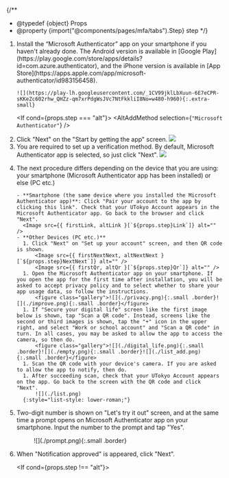 

{/**
  * @typedef {object} Props
  * @property {import("@components/pages/mfa/tabs").Step} step
  */}

<ol>
  <li>
    Install the “Microsoft Authenticator” app on your smartphone<If cond={props.step === "alt"}> if you haven't already done</If>. The Android version is available in [Google Play](https://play.google.com/store/apps/details?id=com.azure.authenticator), and the iPhone version is available in [App Store](https://apps.apple.com/app/microsoft-authenticator/id983156458).

    ![](https://play-lh.googleusercontent.com/_1CV99jklLbXuun-6E7eCPR-sKKeZc602rhw_QHZz-qm7xrPdgWsJVc7NtFkkliI8No=w480-h960){:.extra-small}
  </li>

  <If cond={props.step === "alt"}>
    <Fragment>
      <AltAddMethod selection={`"Microsoft Authenticator"`} />
      <li>
        Click "Next" on the "Start by getting the app" screen.
        ![](./alt_next.png)
      </li>
    </Fragment>
    <Fragment slot="else">
      <FirstAccess />
      <li>
        You are required to set up a verification method. By default, Microsoft Authenticator app is selected, so just click "Next".
        ![](./first_next.png)
      </li>
    </Fragment>
  </If>

  <li>
    The next procedure differs depending on the device that you are using: your smartphone (Microsoft Authenticator app has been installed) or else (PC etc.)

    - **Smartphone (the same device where you installed the Microsoft Authenticator app)**: Click "Pair your account to the app by clicking this link". Check that your UTokyo Account appears in the Microsoft Authenticator app. Go back to the browser and click "Next".
      <Image src={{ firstLink, altLink }[`${props.step}Link`]} alt="" />
    - **Other Devices (PC etc.)**
      1. Click "Next" on "Set up your account" screen, and then QR code is shown.
          <Image src={{ firstNextNext, altNextNext }[`${props.step}NextNext`]} alt="" />
          <Image src={{ firstQr, altQr }[`${props.step}Qr`]} alt="" />
      1. Open the Microsoft Authenticator app on your smartphone. If you open the app for the first time after installation, you will be asked to accept privacy policy and to select whether to share your app usage data, so follow the instructions.
          <figure class="gallery">![](./privacy.png){:.small .border}![](./improve.png){:.small .border}</figure>
      1. If "Secure your digital life" screen like the first image below is shown, tap "Scan a QR code". Instead, screens like the second or third images is shown, tap the "+" icon in the upper right, and select "Work or school account" and "Scan a QR code" in turn. In all cases, you may be asked to allow the app to access the camera, so then do.
          <figure class="gallery">![](./digital_life.png){:.small .border}![](./empty.png){:.small .border}![](./list_add.png){:.small .border}</figure>
      1. Scan the QR code with your device's camera. If you are asked to allow the app to notify, then do.
      1. After succeeding scan, check that your UTokyo Account appears on the app. Go back to the screen with the QR code and click "Next".
          ![](./list.png)
      {:style="list-style: lower-roman;"}
  </li>

  <li>
    Two-digit number is shown on "Let's try it out" screen, and at the same time a prompt opens on Microsoft Authenticator app on your smartphone. Input the number to the prompt and tap "Yes".
    <figure class="gallery"><Image src={{ firstTry, altTry }[`${props.step}Try`]} alt="" />![](./prompt.png){:.small .border}</figure>
  </li>

  <li>
    When "Notification approved" is appeared, click "Next".
    <Image src={{ firstApproved, altApproved }[`${props.step}Approved`]} alt="" />
  </li>

  <If cond={props.step !== "alt"}>
    <FirstEmail />
  </If>
</ol>
